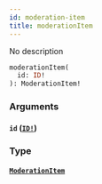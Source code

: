 ```yaml
---
id: moderation-item
title: moderationItem
---
```


No description

```graphql
moderationItem(
  id: ID!
): ModerationItem!

```

### Arguments

#### `id` ([`ID!`](/docs/graphql/scalars/id))

### Type

#### [`ModerationItem`](/docs/graphql/objects/moderation-item)
